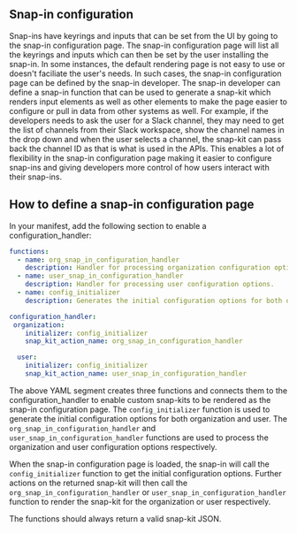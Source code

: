 ## Snap-in configuration

Snap-ins have keyrings and inputs that can be set from the UI by going to the snap-in configuration page. The snap-in configuration page will list all the keyrings and inputs which can then be set by the user installing the snap-in. 
In some instances, the default rendering page is not easy to use or doesn't faciliate the user's needs. 
In such cases, the snap-in configuration page can be defined by the snap-in developer. The snap-in developer can define a snap-in function that can be used to generate a snap-kit which renders input elements as well as other elements to make the page easier to configure or pull in data from other systems as well. 
For example, if the developers needs to ask the user for a Slack channel, they may need to get the list of channels from their Slack workspace, show the channel names in the drop down and when the user selects a channel, the snap-kit can pass back the channel ID as that is what is used in the APIs.
This enables a lot of flexibility in the snap-in configuration page making it easier to configure snap-ins and giving developers more control of how users interact with their snap-ins.

## How to define a snap-in configuration page
In your manifest, add the following section to enable a configuration_handler:

```yaml
functions:
  - name: org_snap_in_configuration_handler
    description: Handler for processing organization configuration options.
  - name: user_snap_in_configuration_handler
    description: Handler for processing user configuration options.
  - name: config_initializer
    description: Generates the initial configuration options for both organization and user.

configuration_handler:
 organization:
    initializer: config_initializer
    snap_kit_action_name: org_snap_in_configuration_handler

  user:
    initializer: config_initializer
    snap_kit_action_name: user_snap_in_configuration_handler
```

The above YAML segment creates three functions and connects them to the configuration_handler to enable custom snap-kits to be rendered as the snap-in configuration page. The `config_initializer` function is used to generate the initial configuration options for both organization and user. The `org_snap_in_configuration_handler` and `user_snap_in_configuration_handler` functions are used to process the organization and user configuration options respectively.

When the snap-in configuration page is loaded, the snap-in will call the `config_initializer` function to get the initial configuration options. Further actions on the returned snap-kit will then call the `org_snap_in_configuration_handler` or `user_snap_in_configuration_handler` function to render the snap-kit for the organization or user respectively.

The functions should always return a valid snap-kit JSON. 